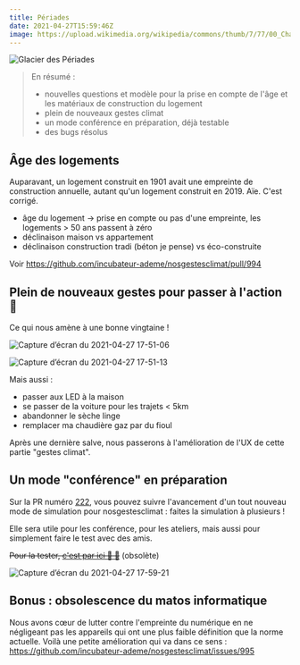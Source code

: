 ---
title: Périades
date: 2021-04-27T15:59:46Z
image: https://upload.wikimedia.org/wikipedia/commons/thumb/7/77/00_Chamonix_-_Les_Grandes_Jorasses_-_JPG.jpg/800px-00_Chamonix_-_Les_Grandes_Jorasses_-_JPG.jpg
---

![Glacier des Périades](https://upload.wikimedia.org/wikipedia/commons/thumb/7/77/00_Chamonix_-_Les_Grandes_Jorasses_-_JPG.jpg/800px-00_Chamonix_-_Les_Grandes_Jorasses_-_JPG.jpg)

> En résumé :
>
> - nouvelles questions et modèle pour la prise en compte de l'âge et les matériaux de construction du logement
> - plein de nouveaux gestes climat
> - un mode conférence en préparation, déjà testable
> - des bugs résolus

## Âge des logements

Auparavant, un logement construit en 1901 avait une empreinte de construction annuelle, autant qu'un logement construit en 2019. Aïe. C'est corrigé.

- âge du logement -> prise en compte ou pas d'une empreinte, les logements > 50 ans passent à zéro
- déclinaison maison vs appartement
- déclinaison construction tradi (béton je pense) vs éco-construite

Voir https://github.com/incubateur-ademe/nosgestesclimat/pull/994

## Plein de nouveaux gestes pour passer à l'action :boxing_glove:

Ce qui nous amène à une bonne vingtaine !

![Capture d’écran du 2021-04-27 17-51-06](https://user-images.githubusercontent.com/1177762/116272451-32cf5380-a781-11eb-8601-0e6ac7e83f9e.png)

![Capture d’écran du 2021-04-27 17-51-13](https://user-images.githubusercontent.com/1177762/116272430-2d720900-a781-11eb-9786-e09c5f5e8fcc.png)

Mais aussi :

- passer aux LED à la maison
- se passer de la voiture pour les trajets < 5km
- abandonner le sèche linge
- remplacer ma chaudière gaz par du fioul

Après une dernière salve, nous passerons à l'amélioration de l'UX de cette partie "gestes climat".

## Un mode "conférence" en préparation

Sur la PR numéro [222](https://github.com/incubateur-ademe/nosgestesclimat-site/pull/222), vous pouvez suivre l'avancement d'un tout nouveau mode de simulation pour nosgestesclimat : faites la simulation à plusieurs !

Elle sera utile pour les conférence, pour les ateliers, mais aussi pour simplement faire le test avec des amis.

~~Pour la tester, [c'est par ici 🏹 🏹]()~~ (obsolète)

![Capture d’écran du 2021-04-27 17-59-21](https://user-images.githubusercontent.com/1177762/116273752-5515a100-a782-11eb-8483-c378c2c7406e.png)

## Bonus : obsolescence du matos informatique

Nous avons cœur de lutter contre l'empreinte du numérique en ne négligeant pas les appareils qui ont une plus faible définition que la norme actuelle. Voilà une petite amélioration qui va dans ce sens : https://github.com/incubateur-ademe/nosgestesclimat/issues/995
